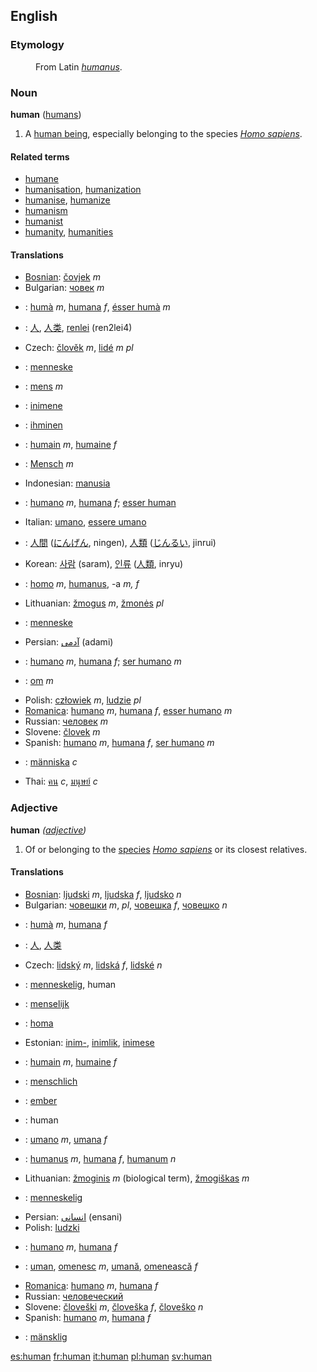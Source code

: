 ==English==
=== Etymology ===
:From Latin ''[[humanus]]''.

=== Noun ===
'''human''' ([[humans]])

#A [[human being]], especially belonging to the species ''[[Homo sapiens]]''.

====Related terms====
*[[humane]]
*[[humanisation]], [[humanization]]
*[[humanise]], [[humanize]]
*[[humanism]]
*[[humanist]]
*[[humanity]], [[humanities]]

==== Translations ====
*[[Bosnian]]: [[čovjek]] ''m''
*Bulgarian: [[човек]] ''m''
*{{ca}}: [[humà]] ''m'', [[humana]] ''f'', [[ésser humà]] ''m'' 
*{{zh}}: [[人]], [[人类]], [[renlei]] (ren2lei4)
*Czech: [[člověk]] ''m'', [[lidé]] ''m pl''
*{{da}}: [[menneske]]
*{{nl}}: [[mens]] ''m''
*{{et}}: [[inimene]]
*{{fi}}: [[ihminen]]
*{{fr}}: [[humain]] ''m'', [[humaine]] ''f''
*{{de}}: [[Mensch]] ''m''
*Indonesian: [[manusia]]
*{{ia}}: [[humano]] ''m'', [[humana]] ''f''; [[esser human]]
*Italian: [[umano]], [[essere umano]]
*{{ja}}: [[人間]] ([[にんげん]], ningen),  [[人類]] ([[じんるい]], jinrui)
*Korean: [[사람]] (saram), [[인류]] ([[人類]], inryu)
*{{la}}: [[homo]] ''m'', [[humanus]], -a ''m, f''
*Lithuanian: [[žmogus]] ''m'', [[žmonės]] ''pl''
*{{no}}: [[menneske]]
*Persian: [[آدمی]] (adami)
*{{pt}}: [[humano]] ''m'', [[humana]] ''f''; [[ser humano]] ''m''
*{{ro}}: [[om]] ''m''
*Polish: [[człowiek]] ''m'', [[ludzie]] ''pl''
*[[Romanica]]: [[humano]] ''m'', [[humana]] ''f'', [[esser humano]] ''m''
*Russian: [[человек]] ''m''
*Slovene: [[človek]] ''m''
*Spanish: [[humano]] ''m'', [[humana]] ''f'', [[ser humano]] ''m''
*{{sv}}: [[människa]] ''c''
*Thai: [[คน]] ''c'', [[มนุษย์]] ''c''

=== Adjective ===
'''human''' ''([[adjective]])''

#Of or belonging to the [[species]] ''[[Homo sapiens]]'' or its closest relatives.

==== Translations ====
*[[Bosnian]]: [[ljudski]] ''m'', [[ljudska]] ''f'', [[ljudsko]] ''n''
*Bulgarian: [[човешки]] ''m'', ''pl'', [[човешка]] ''f'', [[човешко]] ''n''
*{{ca}}: [[humà]] ''m'', [[humana]] ''f''
*{{zh}}: [[人]], [[人类]]
*Czech: [[lidský]] ''m'', [[lidská]] ''f'', [[lidské]] ''n''
*{{da}}: [[menneskelig]], human
*{{nl}}: [[menselijk]]
*{{eo}}: [[homa]]
*Estonian: [[inim-]], [[inimlik]], [[inimese]]
*{{fr}}: [[humain]] ''m'', [[humaine]] ''f''
*{{de}}: [[menschlich]]
*{{hu}}: [[ember]]
*{{ia}}: human
*{{it}}: [[umano]] ''m'', [[umana]] ''f''
*{{la}}: [[humanus]] ''m'', [[humana]] ''f'', [[humanum]] ''n''
*Lithuanian: [[žmoginis]] ''m'' (biological term), [[žmogiškas]] ''m''
*{{no}}: [[menneskelig]]
*Persian: [[انسانی]] (ensani)
*Polish: [[ludzki]]
*{{pt}}: [[humano]] ''m'', [[humana]] ''f''
*{{ro}}: [[uman]], [[omenesc]] ''m'', [[umană]], [[omenească]] ''f''
*[[Romanica]]: [[humano]] ''m'', [[humana]] ''f''
*Russian: [[человеческий]]
*Slovene: [[človeški]] ''m'', [[človeška]] ''f'', [[človeško]] ''n''
*Spanish: [[humano]] ''m'', [[humana]] ''f''
*{{sv}}: [[mänsklig]]

[[es:human]]
[[fr:human]]
[[it:human]]
[[pl:human]]
[[sv:human]]